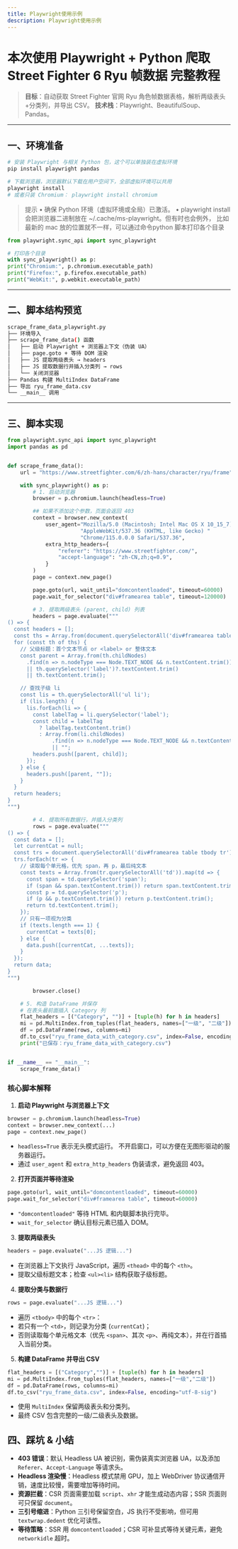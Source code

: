 ```yaml
---
title: Playwright使用示例
description: Playwright使用示例
---
```


# 本次使用 Playwright + Python 爬取 Street Fighter 6 Ryu 帧数据 完整教程

> **目标**：自动获取 Street Fighter 官网 Ryu 角色帧数据表格，解析两级表头+分类列，并导出 CSV。
> **技术栈**：Playwright、BeautifulSoup、Pandas。

---

## 一、环境准备

```bash
# 安装 Playwright 与相关 Python 包，这个可以单独装在虚拟环境
pip install playwright pandas

# 下载浏览器，浏览器默认下载在用户空间下，全部虚拟环境可以共用
playwright install
# 或者只装 Chromium： playwright install chromium
```

> 提示
•	确保 Python 环境（虚拟环境或全局）已激活。
•	playwright install 会把浏览器二进制放在 ~/.cache/ms-playwright。但有时也会例外，
比如最新的 mac 放的位置就不一样，可以通过命令python 脚本打印各个目录
```python
from playwright.sync_api import sync_playwright

# 打印各个目录
with sync_playwright() as p:
print("Chromium:", p.chromium.executable_path)
print("Firefox:", p.firefox.executable_path)
print("WebKit:", p.webkit.executable_path)
```

---
## 二、脚本结构预览

```bash
scrape_frame_data_playwright.py
├── 环境导入
├── scrape_frame_data() 函数
│   ├── 启动 Playwright + 浏览器上下文（伪装 UA）
│   ├── page.goto + 等待 DOM 渲染
│   ├── JS 提取两级表头 → headers
│   ├── JS 提取数据行并插入分类列 → rows
│   └── 关闭浏览器
├── Pandas 构建 MultiIndex DataFrame
├── 导出 ryu_frame_data.csv
└── __main__ 调用
```
 ---

## 三、脚本实现

```python
from playwright.sync_api import sync_playwright
import pandas as pd


def scrape_frame_data():
    url = "https://www.streetfighter.com/6/zh-hans/character/ryu/frame"

    with sync_playwright() as p:
        # 1. 启动浏览器
        browser = p.chromium.launch(headless=True)

        ## 如果不添加这个参数，页面会返回 403
        context = browser.new_context(
            user_agent="Mozilla/5.0 (Macintosh; Intel Mac OS X 10_15_7) "
                       "AppleWebKit/537.36 (KHTML, like Gecko) "
                       "Chrome/115.0.0.0 Safari/537.36",
            extra_http_headers={
                "referer": "https://www.streetfighter.com/",
                "accept-language": "zh-CN,zh;q=0.9",
            }
        )
        page = context.new_page()

        page.goto(url, wait_until="domcontentloaded", timeout=60000)
        page.wait_for_selector("div#framearea table", timeout=120000)

        # 3. 提取两级表头 (parent, child) 列表
        headers = page.evaluate("""
() => {
  const headers = [];
  const ths = Array.from(document.querySelectorAll('div#framearea table thead th'));
  for (const th of ths) {
    // 父级标题：首个文本节点 or <label> or 整体文本
    const parent = Array.from(th.childNodes)
      .find(n => n.nodeType === Node.TEXT_NODE && n.textContent.trim())?.textContent.trim()
      || th.querySelector('label')?.textContent.trim()
      || th.textContent.trim();

    // 查找子级 li
    const lis = th.querySelectorAll('ul li');
    if (lis.length) {
      lis.forEach(li => {
        const labelTag = li.querySelector('label');
        const child = labelTag
          ? labelTag.textContent.trim()
          : Array.from(li.childNodes)
              .find(n => n.nodeType === Node.TEXT_NODE && n.textContent.trim())?.textContent.trim()
              || "";
        headers.push([parent, child]);
      });
    } else {
      headers.push([parent, ""]);
    }
  }
  return headers;
}
""")

        # 4. 提取所有数据行，并插入分类列
        rows = page.evaluate("""
() => {
  const data = [];
  let currentCat = null;
  const trs = document.querySelectorAll('div#framearea table tbody tr');
  trs.forEach(tr => {
    // 读取每个单元格，优先 span，再 p，最后纯文本
    const texts = Array.from(tr.querySelectorAll('td')).map(td => {
      const span = td.querySelector('span');
      if (span && span.textContent.trim()) return span.textContent.trim();
      const p = td.querySelector('p');
      if (p && p.textContent.trim()) return p.textContent.trim();
      return td.textContent.trim();
    });
    // 只有一项视为分类
    if (texts.length === 1) {
      currentCat = texts[0];
    } else {
      data.push([currentCat, ...texts]);
    }
  });
  return data;
}
""")

        browser.close()

    # 5. 构造 DataFrame 并保存
    # 在表头最前面插入 Category 列
    flat_headers = [("Category", "")] + [tuple(h) for h in headers]
    mi = pd.MultiIndex.from_tuples(flat_headers, names=["一级", "二级"])
    df = pd.DataFrame(rows, columns=mi)
    df.to_csv("ryu_frame_data_with_category.csv", index=False, encoding="utf-8-sig")
    print("已保存：ryu_frame_data_with_category.csv")


if __name__ == "__main__":
    scrape_frame_data()
```

### 核心脚本解释

1. **启动 Playwright 与浏览器上下文**
```python
browser = p.chromium.launch(headless=True)
context = browser.new_context(...)
page = context.new_page()
   ```
- `headless=True` 表示无头模式运行。 不开启窗口，可以方便在无图形驱动的服务器运行。
- 通过 `user_agent` 和 `extra_http_headers` 伪装请求，避免返回 403。

2. **打开页面并等待渲染**
```python
page.goto(url, wait_until="domcontentloaded", timeout=60000)
page.wait_for_selector("div#framearea table", timeout=60000)
   ```
- `"domcontentloaded"` 等待 HTML 和内联脚本执行完毕。
- `wait_for_selector` 确认目标元素已插入 DOM。

3. **提取两级表头**
```python
headers = page.evaluate("...JS 逻辑...")
   ```
- 在浏览器上下文执行 JavaScript，遍历 `<thead>` 中的每个 `<th>`。
- 提取父级标题文本；检查 `<ul><li>` 结构获取子级标题。

4. **提取分类与数据行**
```python
rows = page.evaluate("...JS 逻辑...")
   ```
- 遍历 `<tbody>` 中的每个 `<tr>`：
- 若只有一个 `<td>`，则记录为分类 (`currentCat`)；
- 否则读取每个单元格文本（优先 `<span>`、其次 `<p>`、再纯文本），并在行首插入当前分类。

5. **构建 DataFrame 并导出 CSV**
```python
flat_headers = [("Category","")] + [tuple(h) for h in headers]
mi = pd.MultiIndex.from_tuples(flat_headers, names=["一级","二级"])
df = pd.DataFrame(rows, columns=mi)
df.to_csv("ryu_frame_data.csv", index=False, encoding="utf-8-sig")
   ```
- 使用 `MultiIndex` 保留两级表头和分类列。
- 最终 CSV 包含完整的一级/二级表头及数据。


## 四、踩坑 & 小结

- **403 错误**：默认 Headless UA 被识别，需伪装真实浏览器 UA，以及添加 `Referer`、`Accept-Language` 等请求头。
- **Headless 渲染慢**：Headless 模式禁用 GPU，加上 WebDriver 协议通信开销，速度比较慢，需要增加等待时间。
- **资源拦截**：CSR 页面需要加载 `script`、`xhr` 才能生成动态内容；SSR 页面则可只保留 `document`。
- **三引号缩进**：Python 三引号保留空白，JS 执行不受影响，但可用 `textwrap.dedent` 优化可读性。
- **等待策略**：SSR 用 `domcontentloaded`；CSR 可补显式等待关键元素，避免 `networkidle` 超时。

